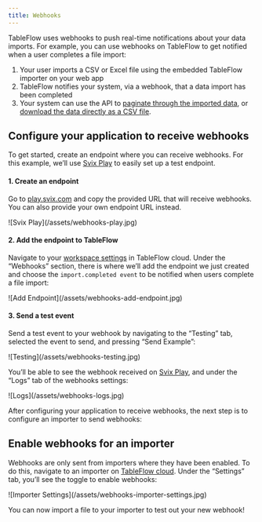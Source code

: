 ```yaml
---
title: Webhooks
---
```


TableFlow uses webhooks to push real-time notifications about your data imports. For example, you can use webhooks on TableFlow to get notified when a user completes a file import:

1. Your user imports a CSV or Excel file using the embedded TableFlow importer on your web app
2. TableFlow notifies your system, via a webhook, that a data import has been completed
3. Your system can use the API to [paginate through the imported data](/api/get-import-rows), or [download the data directly as a CSV file](/api/download-import).

## Configure your application to receive webhooks

To get started, create an endpoint where you can receive webhooks. For this example, we’ll use [Svix Play](https://play.svix.com/) to easily set up a test endpoint.

#### 1. Create an endpoint
Go to [play.svix.com](https://play.svix.com/) and copy the provided URL that will receive webhooks. You can also provide your own endpoint URL instead.
<Frame>
![Svix Play](/assets/webhooks-play.jpg)
</Frame>

#### 2. Add the endpoint to TableFlow
Navigate to your [workspace settings](https://app.tableflow.com/settings) in TableFlow cloud. Under the “Webhooks” section, there is where we’ll add the endpoint we just created and choose the `import.completed event` to be notified when users complete a file import:
<Frame>
![Add Endpoint](/assets/webhooks-add-endpoint.jpg)
</Frame>

#### 3. Send a test event
Send a test event to your webhook by navigating to the “Testing” tab, selected the event to send, and pressing “Send Example”:
<Frame>
![Testing](/assets/webhooks-testing.jpg)
</Frame>

You’ll be able to see the webhook received on [Svix Play](https://play.svix.com/), and under the “Logs” tab of the webhooks settings:

<Frame>
![Logs](/assets/webhooks-logs.jpg)
</Frame>

After configuring your application to receive webhooks, the next step is to configure an importer to send webhooks:

## Enable webhooks for an importer

Webhooks are only sent from importers where they have been enabled. To do this, navigate to an importer on [TableFlow cloud](https://app.tableflow.com/importers). Under the “Settings” tab, you’ll see the toggle to enable webhooks:

<Frame>
![Importer Settings](/assets/webhooks-importer-settings.jpg)
</Frame>

You can now import a file to your importer to test out your new webhook!
